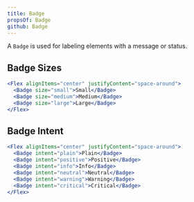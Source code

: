 ```yaml
---
title: Badge
propsOf: Badge
github: Badge
---
```


A `Badge` is used for labeling elements with a message or status.

## Badge Sizes

```jsx
<Flex alignItems="center" justifyContent="space-around">
  <Badge size="small">Small</Badge>
  <Badge size="medium">Medium</Badge>
  <Badge size="large">Large</Badge>
</Flex>
```

## Badge Intent

```jsx
<Flex alignItems="center" justifyContent="space-around">
  <Badge intent="plain">Plain</Badge>
  <Badge intent="positive">Positive</Badge>
  <Badge intent="info">Info</Badge>
  <Badge intent="neutral">Neutral</Badge>
  <Badge intent="warning">Warning</Badge>
  <Badge intent="critical">Critical</Badge>
</Flex>
```
